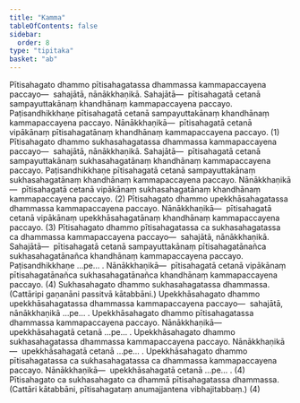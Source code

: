 ```yaml
---
title: "Kamma"
tableOfContents: false
sidebar:
  order: 8
type: "tipitaka"
basket: "ab"
---
```



<DynamicBreadcrumb />

<Division number="40">

<Paragraph number="748">
Pītisahagato dhammo pītisahagatassa dhammassa kammapaccayena paccayo—  sahajātā, nānākkhaṇikā. <Emphasis>Sahajātā</Emphasis>—  pītisahagatā cetanā sampayuttakānaṃ khandhānaṃ kammapaccayena paccayo. Paṭisandhikkhaṇe pītisahagatā cetanā sampayuttakānaṃ khandhānaṃ kammapaccayena paccayo. <Emphasis>Nānākkhaṇikā</Emphasis>—  pītisahagatā cetanā vipākānaṃ pītisahagatānaṃ khandhānaṃ kammapaccayena paccayo. (1)
</Paragraph>

<Paragraph number="749">
Pītisahagato dhammo sukhasahagatassa dhammassa kammapaccayena paccayo—  sahajātā, nānākkhaṇikā. <Emphasis>Sahajātā</Emphasis>—  pītisahagatā cetanā sampayuttakānaṃ sukhasahagatānaṃ khandhānaṃ kammapaccayena paccayo. Paṭisandhikkhaṇe pītisahagatā cetanā sampayuttakānaṃ sukhasahagatānaṃ khandhānaṃ kammapaccayena paccayo. Nānākkhaṇikā—  pītisahagatā cetanā vipākānaṃ sukhasahagatānaṃ khandhānaṃ kammapaccayena paccayo. (2)
</Paragraph>

<Paragraph number="750">
Pītisahagato dhammo upekkhāsahagatassa dhammassa kammapaccayena paccayo. Nānākkhaṇikā—  pītisahagatā cetanā vipākānaṃ upekkhāsahagatānaṃ khandhānaṃ kammapaccayena paccayo. (3)
</Paragraph>

<Paragraph number="751">
Pītisahagato dhammo pītisahagatassa ca sukhasahagatassa ca dhammassa kammapaccayena paccayo—  sahajātā, nānākkhaṇikā. <Emphasis>Sahajātā</Emphasis>—  pītisahagatā cetanā sampayuttakānaṃ pītisahagatānañca sukhasahagatānañca khandhānaṃ kammapaccayena paccayo. Paṭisandhikkhaṇe …pe… . Nānākkhaṇikā—  pītisahagatā cetanā vipākānaṃ pītisahagatānañca sukhasahagatānañca khandhānaṃ kammapaccayena paccayo. (4)
</Paragraph>

</Division>
<Division number="41">

<Paragraph number="752">
Sukhasahagato dhammo sukhasahagatassa dhammassa. (Cattāripi gaṇanāni passitvā kātabbāni.)
</Paragraph>

</Division>
<Division number="42">

<Paragraph number="753">
Upekkhāsahagato dhammo upekkhāsahagatassa dhammassa kammapaccayena paccayo—  sahajātā, nānākkhaṇikā …pe… .
</Paragraph>

<Paragraph number="754">
Upekkhāsahagato dhammo pītisahagatassa dhammassa kammapaccayena paccayo. <Emphasis>Nānākkhaṇikā</Emphasis>—  upekkhāsahagatā cetanā …pe… .
</Paragraph>

<Paragraph number="755">
Upekkhāsahagato dhammo sukhasahagatassa dhammassa kammapaccayena paccayo. <Emphasis>Nānākkhaṇikā</Emphasis>—  upekkhāsahagatā cetanā …pe… .
</Paragraph>

<Paragraph number="756">
Upekkhāsahagato dhammo pītisahagatassa ca sukhasahagatassa ca dhammassa kammapaccayena paccayo. <Emphasis>Nānākkhaṇikā</Emphasis>—  upekkhāsahagatā cetanā …pe… . (4)
</Paragraph>

<Paragraph number="757">
Pītisahagato ca sukhasahagato ca dhammā pītisahagatassa dhammassa. (Cattāri kātabbāni, pītisahagataṃ anumajjantena vibhajitabbaṃ.) (4)
</Paragraph>
</Division>